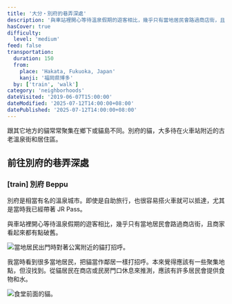 ```yaml
---
title: '大分・別府的巷弄深處'
description: '與車站裡開心等待溫泉假期的遊客相比，幾乎只有當地居民會路過商店街，且商家的店面看起來都有點破舊。別府的貓大多待在火車站附近的古老溫泉街和居住區。'
hasCover: true
difficulty:
  level: 'medium'
feed: false
transportation:
  duration: 150
  from:
    place: 'Hakata, Fukuoka, Japan'
    kanji: '福岡県博多'
  by: ['train', 'walk']
category: 'neighborhoods'
dateVisited: '2019-06-07T15:00:00'
dateModified: '2025-07-12T14:00:00+08:00'
datePublished: '2025-07-12T14:00:00+08:00'
---
```



<Abstract transportation={frontmatter.transportation} />

跟其它地方的貓常常聚集在鄉下或貓島不同。別府的貓，大多待在火車站附近的古老溫泉街和居住區。

## 前往別府的巷弄深處

### [train] 別府 Beppu

別府是相當有名的溫泉城市。即使是自助旅行，也很容易搭火車就可以抵達，尤其是當時我已經帶著 JR Pass。

與車站裡開心等待溫泉假期的遊客相比，幾乎只有當地居民會路過商店街，且商家看起來都有點破舊。

![當地居民出門時對著公寓附近的貓打招呼。](@assets/oita-beppu/resident.jpg)

我當時看到很多當地居民，把貓當作鄰居一樣打招呼。本來覺得應該有一些聚集地點，但沒找到。從貓居民在商店或民房門口休息來推測，應該有許多居民會提供食物和水。

![食堂前面的貓。](@assets/oita-beppu/kanban.jpg)
